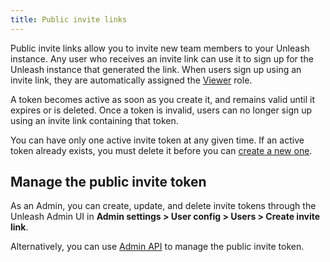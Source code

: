```yaml
---
title: Public invite links
---
```


Public invite links allow you to invite new team members to your Unleash instance. Any user who receives an invite link can use it to sign up for the Unleash instance that generated the link. When users sign up using an invite link, they are automatically assigned the [Viewer](../reference/rbac.md#predefined-roles) role.

A token becomes active as soon as you create it, and remains valid until it expires or is deleted. Once a token is invalid, users can no longer sign up using an invite link containing that token.

You can have only one active invite token at any given time. If an active token already exists, you must delete it before you can [create a new one](#manage-the-public-invite-token).

## Manage the public invite token

As an Admin, you can create, update, and delete invite tokens through the Unleash Admin UI in **Admin settings > User config > Users > Create invite link**.

Alternatively, you can use [Admin API](../reference/api/unleash/public-signup-tokens.tag.mdx) to manage the public invite token.